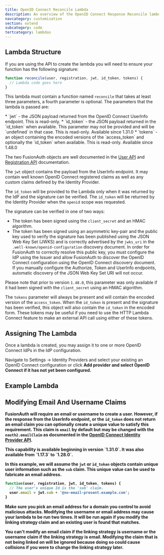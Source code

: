 ```yaml
---
title: OpenID Connect Reconcile Lambda
description: An overview of the OpenID Connect Response Reconcile lambda.
navcategory: customization
section: extend
subcategory: code
tertcategory: lambdas
---
```


<ReconcileLambdaIntro identity_provider_name="OpenID Connect" prefix="an" extra_reconcile=" and well known OpenID Connect claims " extra_text="It is common that the claims returned from the UserInfo endpoint during an OpenID Connect login request will contain custom claims defined by your identity provider. In order to utilize these custom claims you may wish to use a lambda to assist FusionAuth during the login request to copy these claims to appropriate fields on the FusionAuth user object."
/>

## Lambda Structure

If you are using the API to create the lambda you will need to ensure your function has the following signature:

```javascript
function reconcile(user, registration, jwt, id_token, tokens) {
  // Lambda code goes here
}
```

This lambda must contain a function named `reconcile` that takes at least three parameters, a fourth parameter is optional. The parameters that the lambda is passed are:

<ReconcileLambdaUserRegistrationParameters />
* `jwt` - the JSON payload returned from the OpenID Connect UserInfo endpoint. This is read-only.
* `id_token` - the JSON payload returned in the `id_token` when available. This parameter may not be provided and will be `undefined` in that case. This is read-only. <span class="px-3 text-green-500 italic capitalize">Available since 1.31.0</span>
* `tokens` - an object containing the encoded versions of the `access_token` and optionally the `id_token` when available. This is read-only. <span class="px-3 text-green-500 italic capitalize">Available since 1.48.0</span>

The two FusionAuth objects are well documented in the [User API](/docs/apis/users) and [Registration API](/docs/apis/registrations) documentation.

The `jwt` object contains the payload from the UserInfo endpoint. It may contain well known OpenID Connect registered claims as well as any custom claims defined by the Identity Provider.

The `id_token` will be provided to the Lambda only when it was returned by the IdP and the signature can be verified. The `id_token` will be returned by the Identity Provider when the `openid` scope was requested.

The signature can be verified in one of two ways:
* The token has been signed using the `client_secret` and an HMAC algorithm.
* The token has been signed using an asymmetric key-pair and the public key used to verify the signature has been published using the JSON Web Key Set (JWKS) and is correctly advertised by the `jwks_uri` in the `.well-known/openid-configuration` discovery document. In order for FusionAuth to correctly resolve this public key, you must configure the IdP using the Issuer and allow FusionAuth to discover the OpenID Connect configuration using the OpenID Connect discovery document. If you manually configure the Authorize, Token and UserInfo endpoints, automatic discovery of the JSON Web Key Set URI will not occur.

Please note that prior to version `1.48.0`, this parameter was only available if it had been signed with the `client_secret` using an HMAC algorithm.

The `tokens` parameter will always be present and will contain the encoded version of the `access_token`. When the `id_token` is present and the signature has been verified, this object will also contain the `id_token` in the encoded form. These tokens may be useful if you need to use the HTTP Lambda Connect feature to make an external API call using either of these tokens.

## Assigning The Lambda

Once a lambda is created, you may assign it to one or more OpenID Connect IdPs in the IdP configuration.

Navigate to <Breadcrumb>Settings -> Identity Providers</strong> and select your existing an OpenID Connect configuration or click <strong>Add provider</Breadcrumb> and select OpenID Connect if it has not yet been configured.

## Example Lambda

<OpenidConnectExampleLambda />

## Modifying Email And Username Claims

FusionAuth will require an email or username to create a user. However, if the response from the UserInfo endpoint, or the `id_token` does not return an email claim you can optionally create a unique value to satisfy this requirement. This claim is `email` by default but may be changed with the `oauth2.emailClaim` as documented in the [OpenID Connect Identity Provider API](/docs/apis/identity-providers/openid-connect).

<Aside type="note">
This capability is available beginning in version `1.31.0`. It was also available from `1.17.3` to `1.28.0`.
</Aside>

In this example, we will assume the `jwt` or `id_token` objects contain unique user information such as the `sub` claim. This unique value can be used to fabricate an email address.

```javascript
function(user, registration, jwt, id_token, tokens) {
  // The user's unique Id is the 'sub' claim.
  user.email = jwt.sub + '@no-email-present.example.com';
}
```

Make sure you pick an email address for a domain you control to avoid malicious attacks. Modifying the username or email address may cause your lambda to be run two times. It will be run again if you modify the linking strategy claim and an existing user is found that matches.

You can't modify an email claim if the linking strategy is username or the username claim if the linking strategy is email. Modifying the claim that is not being linked on will be ignored because doing so could cause collisions if you were to change the linking strategy later.
